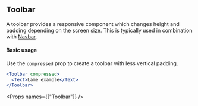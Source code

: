 
<SEO title="Toolbar" />

<Container>
<Article sidebar={[
  { id: 'Toolbar', name: 'Toolbar' },
  { id: 'Basic usage', name: 'Basic usage' },
  { id: 'Props', name: 'Props'}
]}>

# Toolbar

A toolbar provides a responsive component which changes height and padding depending on the screen size. This is typically used in combination with [Navbar](/components/navbar).

#### Basic usage

Use the `compressed` prop to create a toolbar with less vertical padding.

```jsx
<Toolbar compressed>
  <Text>Lame example</Text>
</Toolbar>
```

<Props names={["Toolbar"]} />

</Article>
</Container>
